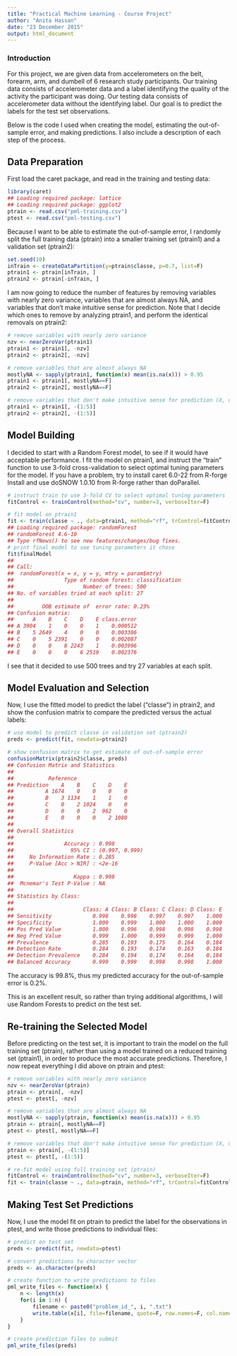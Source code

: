 ```yaml
---
title: "Practical Machine Learning - Course Project"
author: "Anita Hassan"
date: "23 December 2015"
output: html_document
---
```

### Introduction

For this project, we are given data from accelerometers on the belt, forearm, arm, and dumbell of 6 research study participants. Our training data consists of accelerometer data and a label identifying the quality of the activity the participant was doing. Our testing data consists of accelerometer data without the identifying label. Our goal is to predict the labels for the test set observations.

Below is the code I used when creating the model, estimating the out-of-sample error, and making predictions. I also include a description of each step of the process.

## Data Preparation
First load the caret package, and read in the training and testing data:
```r
library(caret)
## Loading required package: lattice
## Loading required package: ggplot2
ptrain <- read.csv("pml-training.csv")
ptest <- read.csv("pml-testing.csv")
```

Because I want to be able to estimate the out-of-sample error, I randomly split the full training data (ptrain) into a smaller training set (ptrain1) and a validation set (ptrain2):
```r
set.seed(10)
inTrain <- createDataPartition(y=ptrain$classe, p=0.7, list=F)
ptrain1 <- ptrain[inTrain, ]
ptrain2 <- ptrain[-inTrain, ]
```
I am now going to reduce the number of features by removing variables with nearly zero variance, variables that are almost always NA, and variables that don't make intuitive sense for prediction. Note that I decide which ones to remove by analyzing ptrain1, and perform the identical removals on ptrain2:
```r
# remove variables with nearly zero variance
nzv <- nearZeroVar(ptrain1)
ptrain1 <- ptrain1[, -nzv]
ptrain2 <- ptrain2[, -nzv]

# remove variables that are almost always NA
mostlyNA <- sapply(ptrain1, function(x) mean(is.na(x))) > 0.95
ptrain1 <- ptrain1[, mostlyNA==F]
ptrain2 <- ptrain2[, mostlyNA==F]

# remove variables that don't make intuitive sense for prediction (X, user_name, raw_timestamp_part_1, raw_timestamp_part_2, cvtd_timestamp), which happen to be the first five variables
ptrain1 <- ptrain1[, -(1:5)]
ptrain2 <- ptrain2[, -(1:5)]
```

## Model Building

I decided to start with a Random Forest model, to see if it would have acceptable performance. I fit the model on ptrain1, and instruct the "train" function to use 3-fold cross-validation to select optimal tuning parameters for the model. If you have a problem, try to install caret 6.0-22 from R-forge
Install and use doSNOW 1.0.10 from R-forge rather than doParallel.
```r
# instruct train to use 3-fold CV to select optimal tuning parameters
fitControl <- trainControl(method="cv", number=3, verboseIter=F)

# fit model on ptrain1
fit <- train(classe ~ ., data=ptrain1, method="rf", trControl=fitControl)
## Loading required package: randomForest
## randomForest 4.6-10
## Type rfNews() to see new features/changes/bug fixes.
# print final model to see tuning parameters it chose
fit$finalModel
## 
## Call:
##  randomForest(x = x, y = y, mtry = param$mtry) 
##                Type of random forest: classification
##                      Number of trees: 500
## No. of variables tried at each split: 27
## 
##         OOB estimate of  error rate: 0.23%
## Confusion matrix:
##      A    B    C    D    E class.error
## A 3904    1    0    0    1    0.000512
## B    5 2649    4    0    0    0.003386
## C    0    5 2391    0    0    0.002087
## D    0    0    8 2243    1    0.003996
## E    0    0    0    6 2519    0.002376
```

I see that it decided to use 500 trees and try 27 variables at each split.

## Model Evaluation and Selection

Now, I use the fitted model to predict the label ("classe") in ptrain2, and show the confusion matrix to compare the predicted versus the actual labels:
```r
# use model to predict classe in validation set (ptrain2)
preds <- predict(fit, newdata=ptrain2)

# show confusion matrix to get estimate of out-of-sample error
confusionMatrix(ptrain2$classe, preds)
## Confusion Matrix and Statistics
## 
##           Reference
## Prediction    A    B    C    D    E
##          A 1674    0    0    0    0
##          B    3 1134    1    1    0
##          C    0    2 1024    0    0
##          D    0    0    2  962    0
##          E    0    0    0    2 1080
## 
## Overall Statistics
##                                         
##                Accuracy : 0.998         
##                  95% CI : (0.997, 0.999)
##     No Information Rate : 0.285         
##     P-Value [Acc > NIR] : <2e-16        
##                                         
##                   Kappa : 0.998         
##  Mcnemar's Test P-Value : NA            
## 
## Statistics by Class:
## 
##                      Class: A Class: B Class: C Class: D Class: E
## Sensitivity             0.998    0.998    0.997    0.997    1.000
## Specificity             1.000    0.999    1.000    1.000    1.000
## Pos Pred Value          1.000    0.996    0.998    0.998    0.998
## Neg Pred Value          0.999    1.000    0.999    0.999    1.000
## Prevalence              0.285    0.193    0.175    0.164    0.184
## Detection Rate          0.284    0.193    0.174    0.163    0.184
## Detection Prevalence    0.284    0.194    0.174    0.164    0.184
## Balanced Accuracy       0.999    0.999    0.998    0.998    1.000
```
The accuracy is 99.8%, thus my predicted accuracy for the out-of-sample error is 0.2%.

This is an excellent result, so rather than trying additional algorithms, I will use Random Forests to predict on the test set.

## Re-training the Selected Model
Before predicting on the test set, it is important to train the model on the full training set (ptrain), rather than using a model trained on a reduced training set (ptrain1), in order to produce the most accurate predictions. Therefore, I now repeat everything I did above on ptrain and ptest:
```r
# remove variables with nearly zero variance
nzv <- nearZeroVar(ptrain)
ptrain <- ptrain[, -nzv]
ptest <- ptest[, -nzv]

# remove variables that are almost always NA
mostlyNA <- sapply(ptrain, function(x) mean(is.na(x))) > 0.95
ptrain <- ptrain[, mostlyNA==F]
ptest <- ptest[, mostlyNA==F]

# remove variables that don't make intuitive sense for prediction (X, user_name, raw_timestamp_part_1, raw_timestamp_part_2, cvtd_timestamp), which happen to be the first five variables
ptrain <- ptrain[, -(1:5)]
ptest <- ptest[, -(1:5)]

# re-fit model using full training set (ptrain)
fitControl <- trainControl(method="cv", number=3, verboseIter=F)
fit <- train(classe ~ ., data=ptrain, method="rf", trControl=fitControl)
```

## Making Test Set Predictions
Now, I use the model fit on ptrain to predict the label for the observations in ptest, and write those predictions to individual files:

```r

# predict on test set
preds <- predict(fit, newdata=ptest)

# convert predictions to character vector
preds <- as.character(preds)

# create function to write predictions to files
pml_write_files <- function(x) {
    n <- length(x)
    for(i in 1:n) {
        filename <- paste0("problem_id_", i, ".txt")
        write.table(x[i], file=filename, quote=F, row.names=F, col.names=F)
    }
}

# create prediction files to submit
pml_write_files(preds)
```